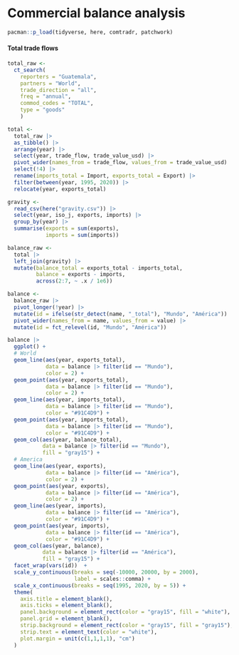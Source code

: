 # Commercial balance analysis

```r
pacman::p_load(tidyverse, here, comtradr, patchwork)
```

#### Total trade flows

```r
total_raw <- 
  ct_search(
    reporters = "Guatemala",
    partners = "World",
    trade_direction = "all",
    freq = "annual",
    commod_codes = "TOTAL",
    type = "goods"
    )

total <- 
  total_raw |> 
  as_tibble() |> 
  arrange(year) |> 
  select(year, trade_flow, trade_value_usd) |> 
  pivot_wider(names_from = trade_flow, values_from = trade_value_usd) |> 
  select(!4) |> 
  rename(imports_total = Import, exports_total = Export) |> 
  filter(between(year, 1995, 2020)) |> 
  relocate(year, exports_total)
```

```r
gravity <- 
  read_csv(here("gravity.csv")) |> 
  select(year, iso_j, exports, imports) |> 
  group_by(year) |> 
  summarise(exports = sum(exports),
            imports = sum(imports))

balance_raw <- 
  total |> 
  left_join(gravity) |> 
  mutate(balance_total = exports_total - imports_total,
         balance = exports - imports,
         across(2:7, ~ .x / 1e6))
```

```r
balance <- 
  balance_raw |> 
  pivot_longer(!year) |> 
  mutate(id = ifelse(str_detect(name, "_total"), "Mundo", "América")) |> 
  pivot_wider(names_from = name, values_from = value) |> 
  mutate(id = fct_relevel(id, "Mundo", "América"))
```

```r
balance |> 
  ggplot() +
  # World
  geom_line(aes(year, exports_total), 
            data = balance |> filter(id == "Mundo"),
            color = 2) +
  geom_point(aes(year, exports_total), 
            data = balance |> filter(id == "Mundo"),
            color = 2) +
  geom_line(aes(year, imports_total), 
            data = balance |> filter(id == "Mundo"),
            color = "#91C4D9") +
  geom_point(aes(year, imports_total), 
            data = balance |> filter(id == "Mundo"),
            color = "#91C4D9") +
  geom_col(aes(year, balance_total), 
           data = balance |> filter(id == "Mundo"),
           fill = "gray15") +
  # America
  geom_line(aes(year, exports), 
            data = balance |> filter(id == "América"),
            color = 2) +
  geom_point(aes(year, exports), 
            data = balance |> filter(id == "América"),
            color = 2) +
  geom_line(aes(year, imports), 
            data = balance |> filter(id == "América"),
            color = "#91C4D9") +
  geom_point(aes(year, imports), 
            data = balance |> filter(id == "América"),
            color = "#91C4D9") +
  geom_col(aes(year, balance), 
           data = balance |> filter(id == "América"),
           fill = "gray15") +
  facet_wrap(vars(id))  +
  scale_y_continuous(breaks = seq(-10000, 20000, by = 2000),
                     label = scales::comma) +
  scale_x_continuous(breaks = seq(1995, 2020, by = 5)) +
  theme(
    axis.title = element_blank(),
    axis.ticks = element_blank(),
    panel.background = element_rect(color = "gray15", fill = "white"),
    panel.grid = element_blank(),
    strip.background = element_rect(color = "gray15", fill = "gray15"),
    strip.text = element_text(color = "white"),
    plot.margin = unit(c(1,1,1,1), "cm")
  )
```
